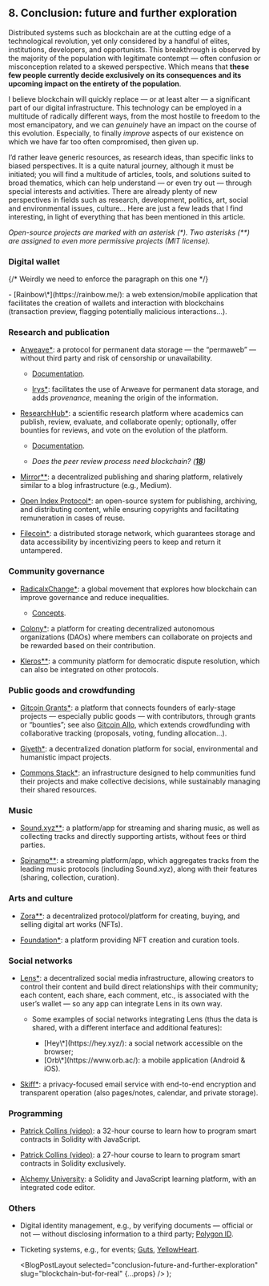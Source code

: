 
## 8. Conclusion: future and further exploration

Distributed systems such as blockchain are at the cutting edge of a technological revolution, yet only considered by a handful of elites, institutions, developers, and opportunists. This breakthrough is observed by the majority of the population with legitimate contempt — often confusion or misconception related to a skewed perspective. Which means that **these few people currently decide exclusively on its consequences and its upcoming impact on the entirety of the population**.

I believe blockchain will quickly replace — or at least alter — a significant part of our digital infrastructure. This technology can be employed in a multitude of radically different ways, from the most hostile to freedom to the most emancipatory, and we can _genuinely_ have an impact on the course of this evolution. Especially, to finally _improve_ aspects of our existence on which we have far too often compromised, then given up.

I’d rather leave generic resources, as research ideas, than specific links to biased perspectives. It is a quite natural journey, although it must be initiated; you will find a multitude of articles, tools, and solutions suited to broad thematics, which can help understand — or even try out — through special interests and activities. There are already plenty of new perspectives in fields such as research, development, politics, art, social and environmental issues, culture… Here are just a few leads that I find interesting, in light of everything that has been mentioned in this article.

_Open-source projects are marked with an asterisk (\*). Two asterisks (\*\*) are assigned to even more permissive projects (MIT license)._

### Digital wallet

{/* Weirdly we need to enforce the paragraph on this one */}

<p className="font-light not-italic text-gray-11 before:content-none after:content-none group-[.mdx--blockquote]:my-0 group-[.mdx--blockquote]:text-blue-12">
  - [Rainbow\*](https://rainbow.me/): a web extension/mobile application that facilitates the
  creation of wallets and interaction with blockchains (transaction preview, flagging potentially
  malicious interactions…).
</p>

### Research and publication

- [Arweave\*](https://www.arweave.org/): a protocol for permanent data storage — the “permaweb” — without third party and risk of censorship or unavailability.

  - [Documentation](https://arwiki.wiki/#/en/main).

  - [Irys\*](https://irys.xyz/what-is-irys): facilitates the use of Arweave for permanent data storage, and adds _provenance_, meaning the origin of the information.

- [ResearchHub\*](https://www.researchhub.com/): a scientific research platform where academics can publish, review, evaluate, and collaborate openly; optionally, offer bounties for reviews, and vote on the evolution of the platform.

  - [Documentation](https://docs.researchhub.com/).

  - _Does the peer review process need blockchain? ([**18**](https://proto.life/2022/11/does-the-peer-review-process-need-blockchain/))_

- [Mirror\*\*](https://mirror.xyz/about): a decentralized publishing and sharing platform, relatively similar to a blog infrastructure (e.g., Medium).

- [Open Index Protocol\*](https://www.openindexprotocol.com/): an open-source system for publishing, archiving, and distributing content, while ensuring copyrights and facilitating remuneration in cases of reuse.

- [Filecoin\*](https://filecoin.io/): a distributed storage network, which guarantees storage and data accessibility by incentivizing peers to keep and return it untampered.

### Community governance

- [RadicalxChange\*](https://www.radicalxchange.org/): a global movement that explores how blockchain can improve governance and reduce inequalities.

  - [Concepts](https://www.radicalxchange.org/concepts/).

- [Colony\*](https://colony.io/about-us): a platform for creating decentralized autonomous organizations (DAOs) where members can collaborate on projects and be rewarded based on their contribution.

- [Kleros\*\*](https://kleros.io/about): a community platform for democratic dispute resolution, which can also be integrated on other protocols.

### Public goods and crowdfunding

- [Gitcoin Grants\*](https://www.gitcoin.co/program): a platform that connects founders of early-stage projects — especially public goods — with contributors, through grants or “bounties”; see also [Gitcoin Allo](https://allo.gitcoin.co/), which extends crowdfunding with collaborative tracking (proposals, voting, funding allocation…).

- [Giveth\*](https://giveth.io/about#mission): a decentralized donation platform for social, environmental and humanistic impact projects.

- [Commons Stack\*](https://www.commonsstack.org/about): an infrastructure designed to help communities fund their projects and make collective decisions, while sustainably managing their shared resources.

### Music

- [Sound.xyz\*\*](https://www.sound.xyz/about): a platform/app for streaming and sharing music, as well as collecting tracks and directly supporting artists, without fees or third parties.

- [Spinamp\*\*](https://www.spinamp.xyz/): a streaming platform/app, which aggregates tracks from the leading music protocols (including Sound.xyz), along with their features (sharing, collection, curation).

### Arts and culture

- [Zora\*\*](https://zora.co/about): a decentralized protocol/platform for creating, buying, and selling digital art works (NFTs).

- [Foundation\*](https://foundation.app): a platform providing NFT creation and curation tools.

### Social networks

- [Lens\*](https://www.lens.xyz/): a decentralized social media infrastructure, allowing creators to control their content and build direct relationships with their community; each content, each share, each comment, etc., is associated with the user’s wallet — so any app can integrate Lens in its own way.

  - Some examples of social networks integrating Lens (thus the data is shared, with a different interface and additional features):

    - <span className="font-light not-italic text-gray-11">
        [Hey\*](https://hey.xyz/): a social network accessible on the browser;
      </span>
    - <span className="font-light not-italic text-gray-11">
        [Orb\*](https://www.orb.ac/): a mobile application (Android & iOS).
      </span>

- [Skiff\*](https://skiff.com/mail): a privacy-focused email service with end-to-end encryption and transparent operation (also pages/notes, calendar, and private storage).

### Programming

- [Patrick Collins (video)](https://youtu.be/gyMwXuJrbJQ?si=85HS5P7l63px-03f): a 32-hour course to learn how to program smart contracts in Solidity with JavaScript.

- [Patrick Collins (video)](https://youtu.be/umepbfKp5rI?si=W4a8Fn1ey-1GhSf1): a 27-hour course to learn to program smart contracts in Solidity exclusively.

- [Alchemy University](https://www.alchemy.com/university): a Solidity and JavaScript learning platform, with an integrated code editor.

### Others

- Digital identity management, e.g., by verifying documents — official or not — without disclosing information to a third party; [Polygon ID](https://ecosystem.polygon.technology/PolygonID/).

- Ticketing systems, e.g., for events; [Guts](https://guts.tickets/), [YellowHeart](https://yh.io/).

  <BlogPostLayout
    selected="conclusion-future-and-further-exploration"
    slug="blockchain-but-for-real"
    {...props}
  />
);
